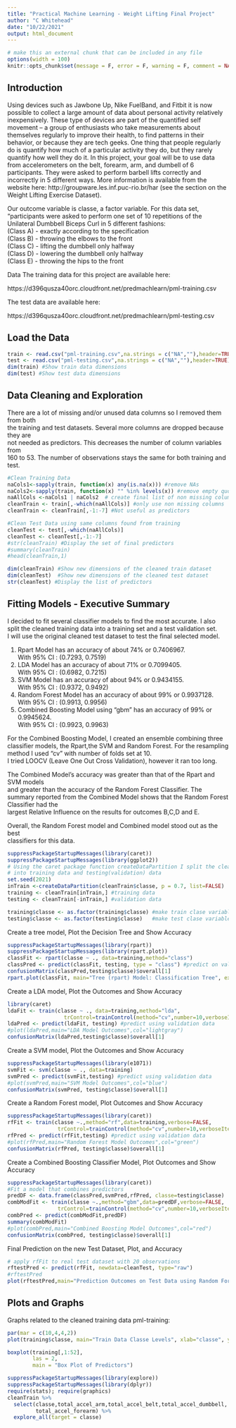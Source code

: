 ```yaml
---
title: "Practical Machine Learning - Weight Lifting Final Project"
author: "C Whitehead"
date: "10/22/2021"
output: html_document
---
```


```r
# make this an external chunk that can be included in any file
options(width = 100)
knitr::opts_chunk$set(message = F, error = F, warning = F, comment = NA, fig.align = 'center', dpi = 100, tidy = F, cache.path = '.cache/', fig.path = 'fig/')
```

## Introduction  
  
Using devices such as Jawbone Up, Nike FuelBand, and Fitbit it is now possible to collect a large amount of data about personal activity relatively inexpensively. These type of devices are part of the quantified self movement – a group of enthusiasts who take measurements about themselves regularly to improve their health, to find patterns in their behavior, or because they are tech geeks. One thing that people regularly do is quantify how much of a particular activity they do, but they rarely quantify how well they do it. In this project, your goal will be to use data from accelerometers on the belt, forearm, arm, and dumbell of 6 participants. They were asked to perform barbell lifts correctly and incorrectly in 5 different ways. More information is available from the website here: http://groupware.les.inf.puc-rio.br/har (see the section on the Weight Lifting Exercise Dataset).

Our outcome variable is classe, a factor variable. For this data set, “participants were asked to perform one set of 10 repetitions of the Unilateral Dumbbell Biceps Curl in 5 different fashions:   
(Class A) - exactly according to the specification  
(Class B) - throwing the elbows to the front  
(Class C) - lifting the dumbbell only halfway  
(Class D) - lowering the dumbbell only halfway  
(Class E) - throwing the hips to the front  
  
Data 
The training data for this project are available here: 

https://d396qusza40orc.cloudfront.net/predmachlearn/pml-training.csv

The test data are available here:

https://d396qusza40orc.cloudfront.net/predmachlearn/pml-testing.csv


## Load the Data  

```r
train <- read.csv("pml-training.csv",na.strings = c("NA",""),header=TRUE)
test <- read.csv("pml-testing.csv",na.strings = c("NA",""),header=TRUE)
dim(train) #Show train data dimensions
dim(test) #Show test data dimensions
```
## Data Cleaning and Exploration  
  
  There are a lot of missing and/or unused data columns so I removed them from both  
  the training and test datasets. Several more columns are dropped because they are  
  not needed as predictors. This decreases the number of column variables from  
  160 to 53. The number of observations stays the same for both training and test.  
  
```r
#Clean Training Data
naCols1<-sapply(train, function(x) any(is.na(x))) #remove NAs
naCols2<-sapply(train, function(x) "" %in% levels(x)) #remove empty quotes
naAllCols <-naCols1 | naCols2  # create final list of non missing columns
cleanTrain <- train[,-which(naAllCols)] #only use non missing columns
cleanTrain <- cleanTrain[,-1:-7] #Not useful as predictors

#Clean Test Data using same columns found from training
cleanTest <- test[,-which(naAllCols)]
cleanTest <- cleanTest[,-1:-7]
#str(cleanTrain) #Display the set of final predictors
#summary(cleanTrain)
#head(cleanTrain,1)
```
```r
dim(cleanTrain) #Show new dimensions of the cleaned train dataset
dim(cleanTest)  #Show new dimensions of the cleaned test dataset
str(cleanTest) #Display the list of predictors
```
  
## Fitting Models - Executive Summary
  
  I decided to fit several classifier models to find the most accurate.  I also  
  split the cleaned training data into a training set and a test validation set.  
  I will use the original cleaned test dataset to test the final selected model.  
  
  1. Rpart Model has an accuracy of about 74% or 0.7406967.  
     With 95% CI : (0.7293, 0.7519)
  2. LDA Model has an accuracy of about 71% or 0.7099405.  
     With 95% CI : (0.6982, 0.7215)
  3. SVM Model has an accuracy of about 94% or 0.9434155.  
     With 95% CI : (0.9372, 0.9492)
  4. Random Forest Model has an accuracy of about 99% or 0.9937128.   
     With 95% CI : (0.9913, 0.9956)
  5. Combined Boosting Model using "gbm" has an accuracy of 99% or 0.9945624.  
     With 95% CI : (0.9923, 0.9963)
    
  For the Combined Boosting Model, I created an ensemble combining three  
  classifier models, the Rpart,the SVM and Random Forest. For the resampling  
  method I used "cv" with number of folds set at 10.  
  I tried LOOCV (Leave One Out Cross Validation), however it ran too long.  
  
  The Combined Model's accuracy was greater than that of the Rpart and SVM models  
  and greater than the accuracy of the Random Forest Classifier. The summary reported   from the Combined Model shows that the Random Forest Classifier had the  
  largest Relative Influence on the results for outcomes B,C,D and E.  
  
  Overall, the Random Forest model and Combined model stood out as the best  
  classifiers for this data.  

    
```r
suppressPackageStartupMessages(library(caret))
suppressPackageStartupMessages(library(ggplot2))
# Using the caret package function createDataPartition I split the cleaned data
# into training data and testing(validation) data 
set.seed(2021)
inTrain <-createDataPartition(cleanTrain$classe, p = 0.7, list=FALSE)
training <- cleanTrain[inTrain,] #training data
testing <- cleanTrain[-inTrain,] #validation data

training$classe <- as.factor(training$classe) #make train clase variable a factor
testing$classe <- as.factor(testing$classe)   #make test clase variable a factor
```


Create a tree model, Plot the Decision Tree and Show Accuracy  
```r
suppressPackageStartupMessages(library(rpart))
suppressPackageStartupMessages(library(rpart.plot))
classFit <- rpart(classe ~ ., data=training,method="class")
classPred <- predict(classFit, testing, type = "class") #predict on validation data
confusionMatrix(classPred,testing$classe)$overall[1]
rpart.plot(classFit, main="Tree (rpart) Model: Classification Tree", extra=102, under=TRUE, faclen=1)
```

Create a LDA model, Plot the Outcomes and Show Accuracy
```r
library(caret)
ldaFit <- train(classe ~ ., data=training,method="lda",
                  trControl=trainControl(method="cv",number=10,verboseIter = FALSE))
ldaPred <- predict(ldaFit, testing) #predict using validation data
#plot(ldaPred,main="LDA Model Outcomes",col="lightgray")
confusionMatrix(ldaPred,testing$classe)$overall[1]


```

Create a SVM model, Plot the Outcomes and Show Accuracy  
```r
suppressPackageStartupMessages(library(e1071))
svmFit <- svm(classe ~ ., data=training)
svmPred <- predict(svmFit,testing) #predict using validation data
#plot(svmPred,main="SVM Model Outcomes",col="blue")
confusionMatrix(svmPred, testing$classe)$overall[1]

```

Create a Random Forest model, Plot Outcomes and Show Accuracy
```r
suppressPackageStartupMessages(library(caret))
rfFit <- train(classe ~.,method="rf",data=training,verbose=FALSE,
                trControl=trainControl(method="cv",number=10,verboseIter = FALSE))
rfPred <- predict(rfFit,testing) #predict using validation data
#plot(rfPred,main="Random Forest Model Outcomes",col="green")
confusionMatrix(rfPred, testing$classe)$overall[1]
```
Create a Combined Boosting Classifier Model, Plot Outcomes and Show Accuracy  
```r
suppressPackageStartupMessages(library(caret))
#Fit a model that combines predictors
predDF <- data.frame(classPred,svmPred,rfPred, classe=testing$classe)
combModFit <- train(classe ~.,method="gbm",data=predDF,verbose=FALSE,
                trControl=trainControl(method="cv",number=10,verboseIter = FALSE))
combPred <- predict(combModFit,predDF)
summary(combModFit)
#plot(combPred,main="Combined Boosting Model Outcomes",col="red")
confusionMatrix(combPred, testing$classe)$overall[1]
```
Final Prediction on the new Test Dataset, Plot, and Accuracy
```r
# apply rfFit to real test dataset with 20 observations
rftestPred <- predict(rfFit, newdata=cleanTest, type="raw")
#rftestPred
plot(rftestPred,main="Prediction Outcomes on Test Data using Random Forest")
```

## Plots and Graphs 
  
  Graphs related to the cleaned training data pml-training:  

```r
par(mar = c(10,4,4,2))
plot(training$classe, main="Train Data Classe Levels", xlab="classe", ylab="Frequency",col="purple")

boxplot(training[,1:52], 
        las = 2,
        main = "Box Plot of Predictors")

suppressPackageStartupMessages(library(explore))
suppressPackageStartupMessages(library(dplyr))
require(stats); require(graphics)
cleanTrain %>%
  select(classe,total_accel_arm,total_accel_belt,total_accel_dumbbell,
         total_accel_forearm) %>%
  explore_all(target = classe)
```



